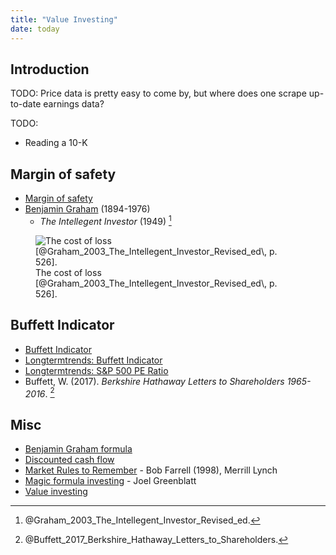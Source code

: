 ```yaml
---
title: "Value Investing"
date: today
---
```


Introduction
--------------------------------------------

TODO: Price data is pretty easy to come by, but where does one scrape
up-to-date earnings data?

TODO:

-   Reading a 10-K


Margin of safety
--------------------------------------------

-   [Margin of safety](https://en.wikipedia.org/wiki/Margin_of_safety_(financial))
-   [Benjamin Graham](https://en.wikipedia.org/wiki/Benjamin_Graham) (1894-1976)
    -   *The Intellegent Investor* (1949) [^Graham2003]

![The cost of loss [@Graham_2003_The_Intellegent_Investor_Revised_ed\, p. 526]\.](img/graham-cost-of-loss.png){#fig-graham-cost-of-loss}

[^Graham2003]: @Graham_2003_The_Intellegent_Investor_Revised_ed\.


Buffett Indicator
--------------------------------------------

-   [Buffett Indicator](https://www.currentmarketvaluation.com/models/buffett-indicator.php)
-   [Longtermtrends: Buffett Indicator](https://www.longtermtrends.net/market-cap-to-gdp-the-buffett-indicator/)
-   [Longtermtrends: S&P 500 PE Ratio](https://www.longtermtrends.net/sp500-price-earnings-shiller-pe-ratio/)
-   Buffett, W. (2017). *Berkshire Hathaway Letters to Shareholders 1965-2016*. [^Buffett2017]

[^Buffett2017]: @Buffett_2017_Berkshire_Hathaway_Letters_to_Shareholders\.


Misc
--------------------------------------------

-   [Benjamin Graham formula](https://en.wikipedia.org/wiki/Benjamin_Graham_formula)
-   [Discounted cash flow](https://en.wikipedia.org/wiki/Discounted_cash_flow)
-   [Market Rules to Remember](https://en.wikipedia.org/wiki/Market_Rules_to_Remember) - Bob Farrell (1998), Merrill Lynch
-   [Magic formula investing](https://en.wikipedia.org/wiki/Magic_formula_investing) - Joel Greenblatt
-   [Value investing](https://en.wikipedia.org/wiki/Value_investing)


